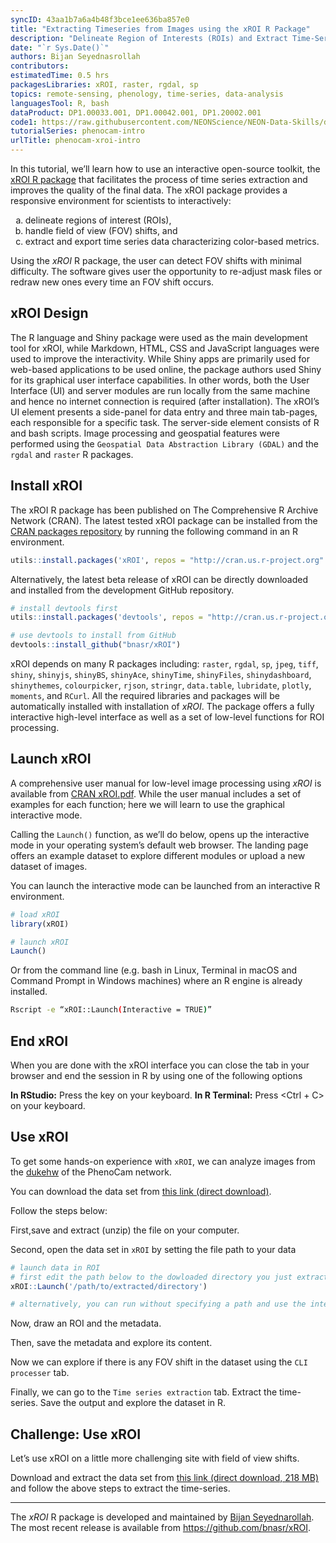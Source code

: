 ```yaml
---
syncID: 43aa1b7a6a4b48f3bce1ee636ba857e0
title: "Extracting Timeseries from Images using the xROI R Package"
description: "Delineate Region of Interests (ROIs) and Extract Time-Series Data from Digital Repeat Photography Images using xROI"
date: "`r Sys.Date()`"
authors: Bijan Seyednasrollah
contributors:
estimatedTime: 0.5 hrs
packagesLibraries: xROI, raster, rgdal, sp
topics: remote-sensing, phenology, time-series, data-analysis
languagesTool: R, bash
dataProduct: DP1.00033.001, DP1.00042.001, DP1.20002.001
code1: https://raw.githubusercontent.com/NEONScience/NEON-Data-Skills/dev-aten/tutorials/R/Phenocam/phenocam-tools/extracting-timeseries-with-xroi/extracting-timeseries-with-xroi.R
tutorialSeries: phenocam-intro
urlTitle: phenocam-xroi-intro
---
```


In this tutorial, we'll learn how to use an interactive open-source toolkit, the 
<a href="https://cran.r-project.org/web/packages/xROI/index.html" target="_blank">xROI R package</a>
 that facilitates the process of time series extraction and improves the quality 
 of the final data. The xROI package provides a responsive environment for 
 scientists to interactively:

a) delineate regions of interest (ROIs), 
b) handle field of view (FOV) shifts, and
c) extract and export time series data characterizing color-based metrics.

Using the *xROI* R package, the user can detect FOV shifts with minimal difficulty. 
The software gives user the opportunity to re-adjust mask files or redraw new 
ones every time an FOV shift occurs.

## xROI Design
The R language and Shiny package were used as the main development tool for xROI,
while Markdown, HTML, CSS and JavaScript languages were used to improve the 
interactivity. While Shiny apps are primarily used for web-based applications to 
be used online, the package authors used Shiny for its graphical user interface 
capabilities. In other words, both the User Interface (UI) and server modules are run 
locally from the same machine and hence no internet connection is required (after
installation). The xROI's UI element presents a side-panel for data entry and 
three main tab-pages, each responsible for a specific task. The server-side 
element consists of R and bash scripts. Image processing and geospatial features 
were performed using the `Geospatial Data Abstraction Library (GDAL)` and the 
`rgdal` and `raster` R packages. 

## Install xROI

The xROI R package has been published on The Comprehensive R Archive Network (CRAN). 
The latest tested xROI package can be installed from the 
<a href="https://cran.r-project.org/package=xROI" target="_blank">CRAN packages repository</a> by running the following command in an R environment. 

```r

utils::install.packages('xROI', repos = "http://cran.us.r-project.org" )

```

Alternatively, the latest beta release of xROI can be directly downloaded and 
installed from the development GitHub repository. 

```r

# install devtools first
utils::install.packages('devtools', repos = "http://cran.us.r-project.org" )

# use devtools to install from GitHub
devtools::install_github("bnasr/xROI")

```

xROI depends on many R packages including: `raster`, `rgdal`, `sp`, `jpeg`, 
`tiff`, `shiny`, `shinyjs`, `shinyBS`, `shinyAce`, `shinyTime`, `shinyFiles`, 
`shinydashboard`, `shinythemes`, `colourpicker`, `rjson`, `stringr`, `data.table`, 
`lubridate`, `plotly`, `moments`, and `RCurl`. All the required libraries and 
packages will be automatically installed with installation of *xROI*. The package 
offers a fully interactive high-level interface as well as a set of low-level 
functions for ROI processing. 

## Launch xROI

A comprehensive user manual for low-level image processing using *xROI* is available from 
<a href="https://cran.r-project.org/package=xROI/xROI.pdf" target="_blank">CRAN xROI.pdf</a>. 
While the user manual includes a set of examples for each function; here we 
will learn to use the graphical interactive mode. 

Calling the `Launch()` function, as we'll do below, opens up the interactive 
mode in your operating system’s default web browser. The landing page offers an 
example dataset to explore different modules or upload a new dataset of images. 

You can launch the interactive mode can be launched from an interactive R environment.

```r
# load xROI
library(xROI)

# launch xROI 
Launch()

```

Or from the command line (e.g. bash in Linux, Terminal in macOS and Command 
Prompt in Windows machines) where an R engine is already installed.

```bash

Rscript -e “xROI::Launch(Interactive = TRUE)”

```


## End xROI

When you are done with the xROI interface you can close the tab in your browser 
and end the session in R by using one of the following options

**In RStudio:** Press the <Esc> key on your keyboard.
**In R Terminal:** Press <Ctrl + C> on your keyboard.

## Use xROI 

To get some hands-on experience with `xROI`, we can analyze images from the 
<a href="https://phenocam.sr.unh.edu/webcam/sites/dukehw/">dukehw</a> 
of the PhenoCam network. 

You can download the data set from 
<a href="http://bit.ly/2PzZ2fL">this link (direct download)</a>. 

Follow the steps below:

First,save and extract (unzip) the file on your computer. 

Second, open the data set in `xROI` by setting the file path to your data

```r

# launch data in ROI
# first edit the path below to the dowloaded directory you just extracted
xROI::Launch('/path/to/extracted/directory')

# alternatively, you can run without specifying a path and use the interface to browse 

```

Now, draw an ROI and the metadata. 

Then, save the metadata and explore its content.

Now we can explore if there is any FOV shift in the dataset using the `CLI processer` tab.

Finally, we can go to the `Time series extraction` tab. Extract the time-series. Save the output and explore the dataset in R.

<div id="ds-challenge" markdown="1">
## Challenge: Use xROI
Let's use xROI on a little more challenging site with field of view shifts. 

Download and extract the data set from 
<a href="http://bit.ly/2DrZgA1">this link (direct download, 218 MB)</a> 
and follow the above steps to extract the time-series.
</div>

*** 

The *xROI* R package is developed and maintained by 
<a href="https://bnasr.github.io/">Bijan Seyednarollah</a>. 
The most recent release is available from <a href="https://github.com/bnasr/xROI" target="_blank">https://github.com/bnasr/xROI</a>.
